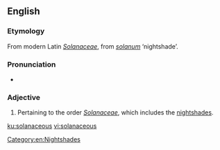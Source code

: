 ==English==

===Etymology===
From modern Latin ''[[Solanaceae]]'', from {{etyl|la|en}} ''[[solanum]]'' ‘nightshade’.

===Pronunciation===
* {{IPA|/sɒləˈneɪʃəs/|lang=en}}

===Adjective===
{{en-adj}}

# {{label|en|botany}} Pertaining to the order ''[[Solanaceae]]'', which includes the [[nightshades]].

[[Category:en:Nightshades]]

[[ku:solanaceous]]
[[vi:solanaceous]]